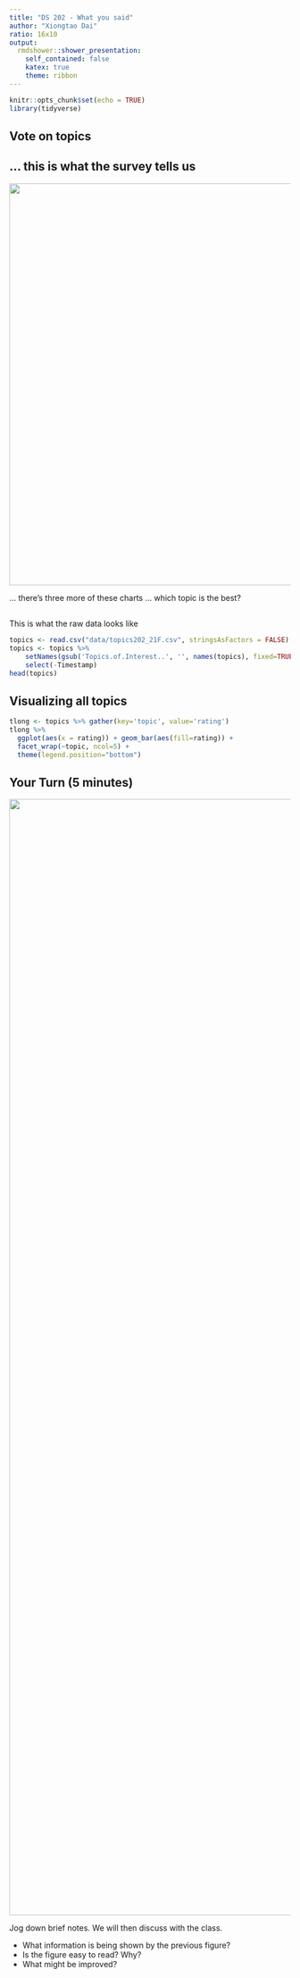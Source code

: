```yaml
---
title: "DS 202 - What you said"
author: "Xiongtao Dai"
ratio: 16x10
output:
  rmdshower::shower_presentation:
    self_contained: false
    katex: true
    theme: ribbon
---
```

```r
knitr::opts_chunk$set(echo = TRUE)
library(tidyverse)
```

## Vote on topics {.shout}


## ... this is what the survey tells us

<img src="images/topics_21F.png" width=720>

... there's three more of these charts ... which topic is the best?

##  

This is what the raw data looks like 

```r
topics <- read.csv("data/topics202_21F.csv", stringsAsFactors = FALSE)
topics <- topics %>% 
    setNames(gsub('Topics.of.Interest..', '', names(topics), fixed=TRUE)) %>% 
    select(-Timestamp)
head(topics)
```

## Visualizing all topics

```r
tlong <- topics %>% gather(key='topic', value='rating')
tlong %>% 
  ggplot(aes(x = rating)) + geom_bar(aes(fill=rating)) +
  facet_wrap(~topic, ncol=5) +
  theme(legend.position="bottom")
```

## Your Turn (5 minutes) {.white}

<img class="cover" src="images/blue.jpeg" alt="" width=2000>
 
Jog down brief notes. We will then discuss with the class.


-  What information is being shown by the previous figure? 
-  Is the figure easy to read? Why? 
-  What might be improved? 
